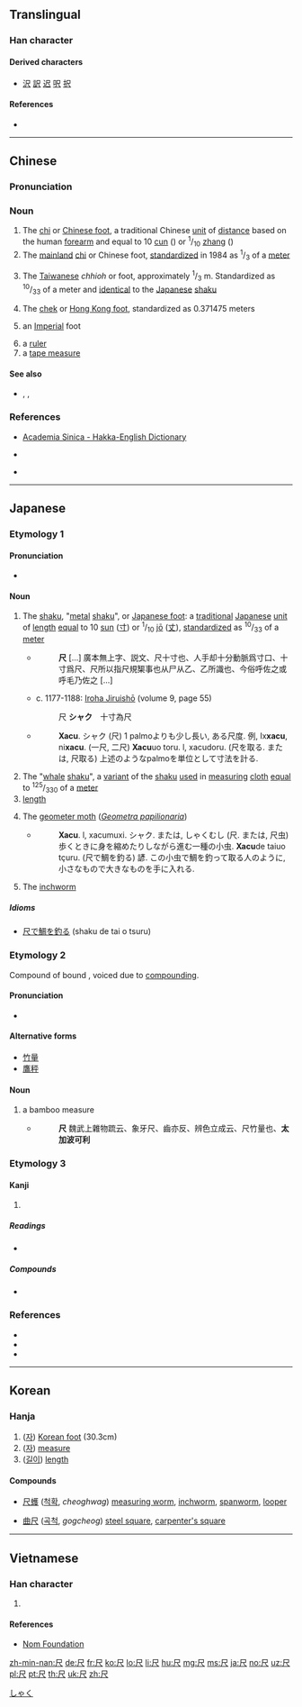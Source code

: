 ==Translingual==

===Han character===
{{Han char|rn=44|rad=尸|as=01|sn=4|four=77807|canj=SO}}

====Derived characters====
* [[沢]] [[訳]] [[迟]] [[呎]] [[択]]

====References====
* {{Han ref|kx=0299.320|dkj=07632|dj=0595.100|hdz=20964.020|uh=5C3A|ud=23610|bh=A4D8|bd=42200}}

----

==Chinese==
{{zh-forms|[[chi]]<br/>([[Chinese foot]])}}
{{wikipedia|chi (unit)}}

===Pronunciation===
{{theaji|chhe}}
{{zh-pron
|m=chǐ,chě
|c=ce2,cek3
|h=pfs=chhak;hpy=cag5
|mn=chhioh/chhek/chhe
|mn_note=chhioh - vernacular, chhek - literary
|w=
|mc=y
|oc=y
|ma=Zh-chi.ogg
|cat=n
}}

===Noun===
{{zh-noun|mw=把}}

# The [[chi]] or [[Chinese foot]], a traditional Chinese [[unit]] of [[distance]] based on the human [[forearm]] and equal to 10 [[cun]] ({{zh-l|寸}}) or <sup>1</sup>/<sub>10</sub> [[zhang]] ({{zh-l|丈}})
# The [[mainland China|mainland]] [[chi]] or Chinese foot, [[standardize]]d in 1984 as <sup>1</sup>/<sub>3</sub> of a [[meter]]
# {{lb|zh|Taiwan}} The [[Taiwan]]ese ''chhioh'' or foot, approximately <sup>1</sup>/<sub>3</sub>&nbsp;m. Standardized as <sup>10</sup>/<sub>33</sub> of a meter and [[identical]] to the [[Japanese]] [[shaku]]
# {{lb|zh|Hong Kong}} The [[chek]] or [[Hong Kong foot]], standardized as 0.371475 meters
# {{lb|zh|informal}} an [[Imperial]] foot
# a [[ruler]] {{gloss|straightedge}}
# a [[tape measure]]

====See also====
* {{zh-l|丈}}, {{zh-l|寸}}, {{zh-l|分}}

===References===
* {{qualifier|Hakka}} [http://minhakka.ling.sinica.edu.tw/bkg/hakyin/search.php?DETAIL=1&LIMIT=id=596&dbname=su_tian_1&graph=2 Academia Sinica - Hakka-English Dictionary]
* {{qualifier|Hakka}} {{R:hak:Lau 1997}}
* {{qualifier|Min Nan}} {{thcwd|798}}

----

==Japanese==

===Etymology 1===
{{wikipedia|shaku (unit)}}

====Pronunciation====
* {{IPA|/ɕaku/|lang=ja}}

====Noun====
{{ja-noun|しゃく}}

# The [[shaku]], "[[metal]] [[shaku]]", or [[Japanese foot]]: a [[traditional]] [[Japanese]] [[unit]] of [[length]] [[equal]] to 10 [[sun]] ([[寸]]) or <sup>1</sup>/<sub>10</sub> [[jō]] ([[丈]]), [[standardize]]d as <sup>10</sup>/<sub>33</sub> of a [[meter]]
#* {{RQ:Wamyō Ruijushō|6|46}}
#*: '''尺''' [...] 廣本無上字、説文、尺十寸也、人手却十分動脈爲寸口、十寸爲尺、尺所以指尺規榘事也从尸从乙、乙所識也、今俗呼佐之或呼毛乃佐之 [...]
#* c. 1177-1188: [[w:Iroha Jiruishō|Iroha Jiruishō]] (volume 9, page 55)
#*: 尺 '''シャク'''　十寸為尺
#* {{RQ:Nippo Jisho|741}}
#*: '''Xacu'''. シャク (尺) 1 palmoよりも少し長い, ある尺度. 例, Ix'''xacu''', ni'''xacu'''. (一尺, 二尺) '''Xacu'''uo toru. l, xacudoru. (尺を取る. または, 尺取る) 上述のようなpalmoを単位として寸法を計る.
# The "[[whale]] [[shaku]]", a [[variant]] of the [[shaku]] [[used]] in [[measuring]] [[cloth]] [[equal]] to <sup>125</sup>/<sub>330</sub> of a [[meter]]
# [[length]]
# {{label|ja|zoology}} The [[geometer moth]] (''[[w:Geometer moth#Caterpillars|Geometra papilionaria]]'')
#* {{RQ:Nippo Jisho|741}}
#*: '''Xacu'''. l, xacumuxi. シャク. または, しゃくむし (尺. または, 尺虫) 歩くときに身を縮めたりしながら進む一種の小虫. '''Xacu'''de taiuo tçuru. (尺で鯛を釣る) 諺. この小虫で鯛を釣って取る人のように, 小さなもので大きなものを手に入れる.
# {{label|ja|zoology}} The [[inchworm]]

=====Idioms=====
* [[尺で鯛を釣る]] (shaku de tai o tsuru)

===Etymology 2===
Compound of bound {{compound|竹|tr1=taka|t1=bamboo|測り|tr2=hakari|lang=ja}}, voiced due to [[w:Rendaku|compounding]].

====Pronunciation====
* {{IPA|/takabakari/|lang=ja}}

====Alternative forms====
* [[竹量]]
* [[鷹秤]]

====Noun====
{{ja-noun|たかばかり}}

# a bamboo measure
#* {{RQ:Wamyō Ruijushō|6|46}}
#*: '''尺''' 魏武上雜物䟽云、象牙尺、齒亦反、辨色立成云、尺竹量也、'''太加波可利'''

===Etymology 3===

====Kanji====
{{ja-kanji|grade=6|rs=尸01}}

# {{defn|lang=ja|sort=尸01}}

=====Readings=====
* {{ja-readings|goon=[[しゃく]] (shaku)|kanon=[[せき]] (seki) {{non-joyo-reading}}|kun=[[ものさし]] (monosashi)}}

=====Compounds=====
* {{ja-r|尺八|しゃくはち}}

===References===
* {{R:Nippo Jisho}}
* {{R:Wamyō Ruijushō}}
* {{reference-book
|last=Tadakane
|first=Tachibana
|coauthors=[[w:Masamune Atsuo|Atsuo Masamune]] (ed.)
|title=[[w:Iroha Jiruishō|Iroha Jiruishō]]
|publisher=Kazama Shobō
|year=1971
|origyear=c. 1177-1188
|language=Japanese
}}

[[Category:ja:Units of measure|しゃく]]

----

==Korean==

===Hanja===
{{ko-hanja|hangeul=척|rv=[[cheok]]|mr=ch'ŏk|y=chek}}

# ([[자]]) [[Korean foot]] (30.3cm)
# ([[자]]) [[measure]]
# ([[길이]]) [[length]]

====Compounds====
{{top2}}
* [[尺蠖]] ([[척확]], ''cheoghwag'') [[measuring worm]], [[inchworm]], [[spanworm]], [[looper]]
{{mid2}}
* [[曲尺]] ([[곡척]], ''gogcheog'') [[steel square]], [[carpenter's square]]
{{bottom}}

----

==Vietnamese==

===Han character===
{{vi-hantu|[[xích]], [[xách]], [[xế]], [[xệch]], [[xịch]], [[sệch]], [[xạch]]|rs=尸01}}

# {{defn|lang=vi|sort=尸01}}

====References====
* [http://nomfoundation.org/common/nom_details.php?codepoint=5c3a&img=1 Nom Foundation]

[[zh-min-nan:尺]]
[[de:尺]]
[[fr:尺]]
[[ko:尺]]
[[lo:尺]]
[[li:尺]]
[[hu:尺]]
[[mg:尺]]
[[ms:尺]]
[[ja:尺]]
[[no:尺]]
[[uz:尺]]
[[pl:尺]]
[[pt:尺]]
[[th:尺]]
[[uk:尺]]
[[zh:尺]]